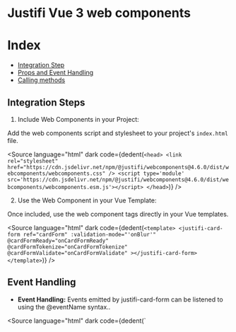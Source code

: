 
<Meta title="Vue 3" />

# Justifi Vue 3 web components

# Index

- [Integration Step]()
- [Props and Event Handling](#props-and-event-handling)
- [Calling methods](#calling-methods)

## Integration Steps

1. Include Web Components in your Project:

Add the web components script and stylesheet to your project's `index.html` file.

<Source
  language="html"
  dark
  code={dedent(`
    <head>
      <link rel="stylesheet"
        href="https://cdn.jsdelivr.net/npm/@justifi/webcomponents@4.6.0/dist/webcomponents/webcomponents.css" />
      <script type='module'
        src='https://cdn.jsdelivr.net/npm/@justifi/webcomponents@4.6.0/dist/webcomponents/webcomponents.esm.js'></script>
    </head>
  `)}
/>

2. Use the Web Component in your Vue Template:

Once included, use the web component tags directly in your Vue templates.

<Source
  language="html"
  dark
  code={dedent(`
    <template>
      <justifi-card-form
        ref="cardForm"
        :validation-mode="'onBlur'"
        @cardFormReady="onCardFormReady"
        @cardFormTokenize="onCardFormTokenize"
        @cardFormValidate="onCardFormValidate"
      ></justifi-card-form>
    </template>
`)}
/>

## Event Handling

- **Event Handling:** Events emitted by justifi-card-form can be listened to using the @eventName syntax..

<Source
  language="html"
  dark
  code={dedent(`
    <template>
      <justifi-card-form
        ref="cardForm"
        :validation-mode="'onBlur'"
        @cardFormReady="onCardFormReady"
        @cardFormTokenize="onCardFormTokenize"
        @cardFormValidate="onCardFormValidate"
      ></justifi-card-form>
    </template>
    <script setup lang="ts">
      // Event handlers
      const onCardFormReady = (event: any) => {
        console.log('Card Form is ready:', event)
      }

      const onCardFormTokenize = (event: any) => {
        console.log('Card Form Tokenize event:', event)
      }

      const onCardFormValidate = (event: any) => {
        console.log('Card Form Validate event:', event)
      }
    </script>

`)}
/>

## Calling Methods

To call methods on a web component from a Vue component use a `ref` to get a reference to the web component.

<Source
  language="html"
  dark
  code={dedent(`
    <template>
      <justifi-card-form ref="cardForm"></justifi-card-form>
    </template>

    <script setup>

      const cardForm = ref<any>(null)

      const validateForm = async () => {
        if (cardForm.value) {
          const response = await cardForm.value.validate()
          console.log('Validation response:', response)
        }
      }
    </script>

`)}
/>

In this example, `cardForm` is a reference to the `justifi-card-form` web component, and you can call its methods directly.
